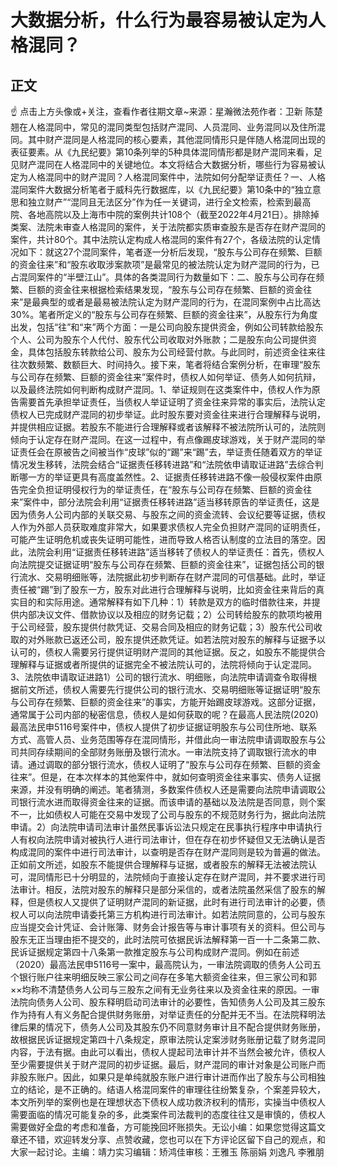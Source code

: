 # 大数据分析，什么行为最容易被认定为人格混同？
## 正文
☝ 点击上方头像或+关注，查看作者往期文章~来源：星瀚微法苑作者：卫新 陈楚翘在人格混同中，常见的混同类型包括财产混同、人员混同、业务混同以及住所混同。其中财产混同是人格混同的核心要素，其他混同情形只是伴随人格混同出现的表征要素。从《九民纪要》第10条列举的5种具体混同情形都是财产混同来看，足见财产混同在人格混同中的关键地位。本文将结合大数据分析，哪些行为容易被认定为人格混同中的财产混同？人格混同案件中，法院如何分配举证责任？一、人格混同案件大数据分析笔者于威科先行数据库，以《九民纪要》第10条中的“独立意思和独立财产”“混同且无法区分”作为任一关键词，进行全文检索，检索到最高院、各地高院以及上海市中院的案例共计108个（截至2022年4月21日）。排除掉类案、法院未审查人格混同的案件，关于法院都实质审查股东是否存在财产混同的案件，共计80个。其中法院认定构成人格混同的案件有27个，各级法院的认定情况如下：就这27个混同案件，笔者逐一分析后发现，“股东与公司存在频繁、巨额的资金往来”和“股东收取涉案款项”是最常见的被法院认定为财产混同的行为，已占混同案件的“半壁江山”。具体的各类混同行为数量如下：二、股东与公司存在频繁、巨额的资金往来根据检索结果发现，“股东与公司存在频繁、巨额的资金往来”是最典型的或者是最易被法院认定为财产混同的行为，在混同案例中占比高达30%。笔者所定义的“股东与公司存在频繁、巨额的资金往来”，从股东行为角度出发，包括“往”和“来”两个方面：一是公司向股东提供资金，例如公司转款给股东个人、公司为股东个人代付、股东代公司收取对外账款；二是股东向公司提供资金，具体包括股东转款给公司、股东为公司经营付款。与此同时，前述资金往来往往次数频繁、数额巨大、时间持久。接下来，笔者将结合案例分析，在审理“股东与公司存在频繁、巨额的资金往来”案件时，债权人如何举证、债务人如何抗辩，以及最终法院如何判断构成财产混同。1、举证规则在这类案件中，债权人作为原告需要首先承担举证责任，当债权人举证证明了资金往来异常的事实后，法院认定债权人已完成财产混同的初步举证。此时股东要对资金往来进行合理解释与说明，并提供相应证据。若股东不能进行合理解释或者该解释不被法院所认可的，法院则倾向于认定存在财产混同。在这一过程中，有点像踢皮球游戏，关于财产混同的举证责任会在原被告之间被当作“皮球”似的“踢”来“踢”去，举证责任随着双方的举证情况发生移转，法院会结合“证据责任移转进路”和“法院依申请取证进路”去综合判断哪一方的举证更具有高度盖然性。2、证据责任移转进路不像一般侵权案件由原告完全负担证明侵权行为的举证责任，在“股东与公司存在频繁、巨额的资金往来”案件中，部分法院会利用“证据责任移转进路”适当移转原告的举证责任，这是因为债务人公司内部的关联交易、与股东之间的资金流转、会议纪要等证据，债权人作为外部人员获取难度非常大，如果要求债权人完全负担财产混同的证明责任，可能产生证明危机或丧失证明可能性，进而导致人格否认制度的立法目的落空。因此，法院会利用“证据责任移转进路”适当移转了债权人的举证责任：首先，债权人向法院提交证据证明“股东与公司存在频繁、巨额的资金往来”，证据包括公司的银行流水、交易明细账等，法院据此初步判断存在财产混同的可信基础。此时，举证责任被“踢”到了股东一方，股东对此进行合理解释与说明，比如资金往来背后的真实目的和实际用途。通常解释有如下几种：1）转款是双方的临时借款往来，并提供内部决议文件、借款协议以及相应的财务记载；2）公司转给股东的款项均被用于公司经营，股东提供付款凭证、交易合同及相应的财务记载；3）股东代公司收取的对外账款已返还公司，股东提供还款凭证。如若法院对股东的解释与证据予以认可的，债权人需要另行提供证明财产混同的其他证据。反之，如股东不能提供合理解释与证据或者所提供的证据完全不被法院认可的，法院将倾向于认定混同。3、法院依申请取证进路1）公司的银行流水、明细账，向法院申请调查令取得根据前文所述，债权人需要先行提供公司的银行流水、交易明细账等证据证明“股东与公司存在频繁、巨额的资金往来”的事实，方能开始踢皮球游戏。这部分证据，通常属于公司内部的秘密信息，债权人是如何获取的呢？在最高人民法院(2020)最高法民申5116号案件中，债权人提供了初步证据证明股东与公司住所地、联系方式、高管人员、业务范围等存在混同情形，并借此向一审法院申请调取股东与公司共同存续期间的全部财务账册及银行流水。一审法院支持了调取银行流水的申请。通过调取的部分银行流水，债权人证明了“股东与公司存在频繁、巨额的资金往来”。但是，在本次样本的其他案件中，就如何查明资金往来事实、债务人证据来源，并没有明确的阐述。笔者猜测，多数案件债权人还是需要向法院申请调取公司银行流水进而取得资金往来的证据。而该申请的基础以及法院是否同意，则个案不一，比如债权人可能在交易中发现了公司与股东的不规范财务行为，据此向法院申请。2）向法院申请司法审计虽然民事诉讼法只规定在民事执行程序中申请执行人有权向法院申请对被执行人进行司法审计，但在存在初步怀疑但又无法确认是否构成混同的案件中进行司法审计，以查明是否存在财产混同则是较为普遍的做法。正如前文所述，如股东不能提供合理解释与证据，或者股东的解释无法被法院认可，混同情形已十分明显的，法院倾向于直接认定存在财产混同，并不要求进行司法审计。相反，法院对股东的解释只是部分采信的，或者法院虽然采信了股东的解释，但是债权人又提供了证明财产混同的新证据，此时有进行司法审计的必要，债权人可以向法院申请委托第三方机构进行司法审计。如若法院同意的，公司与股东应当提交会计凭证、会计账簿、财务会计报告等与审计事项有关的资料。但公司与股东无正当理由拒不提交的，此时法院可依据民诉法解释第一百一十二条第二款、民诉证据规定第四十八条第一款推定股东与公司构成财产混同。例如在前述（2020）最高法民申5116号一案中，最高院认为，一审法院调取的债务人公司五个银行账户往来明细反映三家公司之间存在多笔大额资金往来，但三家公司和郭××均称不清楚债务人公司与三股东之间有无业务往来以及资金往来的原因。一审法院向债务人公司、股东释明启动司法审计的必要性，告知债务人公司及其三股东作为持有人有义务配合提供财务账册，对举证责任的分配并无不当。在法院释明法律后果的情况下，债务人公司及其股东仍不同意财务审计且不配合提供财务账册，故根据民诉证据规定第四十八条规定，原审法院认定案涉财务账册记载了财务混同内容，于法有据。由此可以看出，债权人提起司法审计并不当然会被允许，债权人至少需要提供关于财产混同的初步证据。最后，财产混同的审计对象是公司账户而非股东账户。因此，如果只是单纯就股东账户进行审计进而作出了股东与公司相独立的结论，是不正确的。结语人格混同案件的审理往往纷繁复杂，个案差异较大，本文所列举的案例也是在理想状态下债权人成功救济权利的情形，实操当中债权人需要面临的情况可能复杂的多，此类案件司法裁判的态度往往又是审慎的，债权人需要做好全盘的考虑和准备，方可能挽回坏账损失。无讼小编：如果您觉得这篇文章还不错，欢迎转发分享、点赞收藏，您也可以在下方评论区留下自己的观点，和大家一起讨论。主编：靖力实习编辑：矫鸿佳审核：王雅玉 陈丽娟 刘逸凡 李雅朋